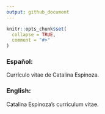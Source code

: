 ```yaml
---
output: github_document
---
```


<!-- README.md is generated from README.Rmd. Please edit that file -->

```r
knitr::opts_chunk$set(
  collapse = TRUE,
  comment = "#>"
)
```

<!-- badges: start -->
<!-- badges: end -->

### Español: 

Currículo vitae de Catalina Espinoza.

### English: 

Catalina Espinoza's curriculum vitae.
